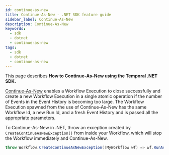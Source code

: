 ```yaml
---
id: continue-as-new
title: Continue-As-New - .NET SDK feature guide
sidebar_label: Continue-As-New
description: Continue-As-New
keywords:
  - sdk
  - dotnet
  - continue-as-new
tags:
  - sdk
  - dotnet
  - continue-as-new
---
```


This page describes **How to Continue-As-New using the Temporal .NET SDK.**

[Continue-As-New](/workflows#continue-as-new) enables a Workflow Execution to close successfully and create a new Workflow Execution in a single atomic operation if the number of Events in the Event History is becoming too large.
The Workflow Execution spawned from the use of Continue-As-New has the same Workflow Id, a new Run Id, and a fresh Event History and is passed all the appropriate parameters.

To Continue-As-New in .NET, throw an exception created by `CreateContinueAsNewException()` from inside your Workflow, which will stop the Workflow immediately and Continue-As-New.

```csharp
throw Workflow.CreateContinueAsNewException((MyWorkflow wf) => wf.RunAsync(myNewParam));
```
